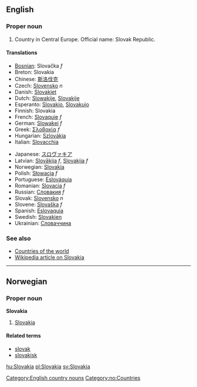 ==English==

===Proper noun===

# Country in Central Europe. Official name: Slovak Republic.

====Translations====
{{top}}
*[[Bosnian]]: Slovačka ''f''
*Breton: Slovakia
*Chinese: [[斯洛伐克]]
*Czech: [[Slovensko]] ''n''
*Danish: [[Slovakiet]]
*Dutch: [[Slowakije]], [[Slovakije]]
*Esperanto: [[Slovakio]], [[Slovakujo]]
*Finnish: Slovakia
*French: [[Slovaquie]] ''f''
*German: [[Slowakei]] ''f''
*Greek: [[Σλοβακία]] ''f''
*Hungarian: [[Szlovákia]]
*Italian: [[Slovacchia]]
{{mid}}
*Japanese: [[スロヴァキア]]
*Latvian: [[Slovākija]] ''f'', [[Slovakija]] ''f''
*Norwegian: [[#Norwegian|Slovakia]]
*Polish: [[Słowacja]] ''f''
*Portuguese: [[Eslováquia]]
*Romanian: [[Slovacia]] ''f''
*Russian: [[Словакия]] ''f''
*Slovak: [[Slovensko]] ''n''
*Slovene: [[Slovaška]] ''f''
*Spanish: [[Eslovaquia]]
*Swedish: [[Slovakien]]
*Ukrainian: [[Словаччина]]
{{bottom}}

===See also===
*[[Countries of the world]]
*[[w:Slovakia|Wikipedia article on Slovakia]]
[[Category:English country nouns]]

----
==Norwegian==
===Proper noun===
[[Category:no:Countries]]
'''Slovakia'''
#[[#English|Slovakia]]
====Related terms====
*[[slovak]]
*[[slovakisk]]

[[hu:Slovakia]]
[[pl:Slovakia]]
[[sv:Slovakia]]